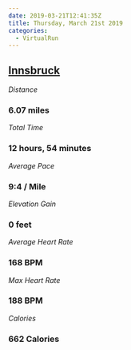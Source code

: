 ```yaml
---
date: 2019-03-21T12:41:35Z
title: Thursday, March 21st 2019
categories:
  - VirtualRun
---
```

## [Innsbruck](https://www.strava.com/activities/2229321674)

_Distance_

### 6.07 miles

_Total Time_

### 12 hours, 54 minutes

_Average Pace_

### 9:4 / Mile

_Elevation Gain_

### 0 feet

_Average Heart Rate_

### 168 BPM

_Max Heart Rate_

### 188 BPM

_Calories_

### 662 Calories